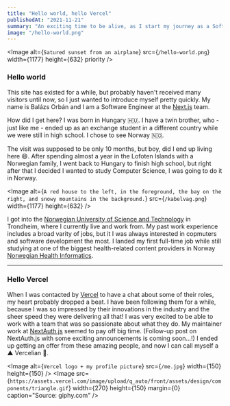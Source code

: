 ```yaml
---
title: "Hello world, hello Vercel"
publishedAt: "2021-11-21"
summary: "An exciting time to be alive, as I start my journey as a Software Engineer at the Next.js team"
image: "/hello-world.png"
---
```


<Image
  alt={`Satured sunset from an airplane`}
  src={`/hello-world.png`}
  width={1177}
  height={632}
  priority
/>

### Hello world

This site has existed for a while, but probably haven't received many visitors until now, so I just wanted to introduce myself pretty quickly. My name is Balázs Orbán and I am a Software Engineer at the [Next.js](https://nextjs.org) team.

How did I get here? I was born in Hungary <Emoji label="Hungarian flag">🇭🇺</Emoji>. I have a twin brother, who - just like me - ended up as an exchange student in a different country while we were still in high school. I chose to see Norway <Emoji label="Norwegian flag">🇳🇴</Emoji>.

The visit was supposed to be only 10 months, but boy, did I end up living here <Emoji label="Grinning face, with smiling eyes">😄</Emoji>. After spending almost a year in the Lofoten Islands with a Norwegian family, I went back to Hungary to finish high school, but right after that I decided I wanted to study Computer Science, I was going to do it in Norway.

<Image
  alt={`A red house to the left, in the foreground, the bay on the right, and snowy mountains in the background.`}
  src={`/kabelvag.png`}
  width={1177}
  height={632}
/>

I got into the [Norwegian University of Science and Technology](https://ntnu.edu) in Trondheim, where I currently live and work from. My past work experience includes a broad varity of jobs, but it I was always interested in copmuters and software development the most. I landed my first full-time job while still studying at one of the biggest health-related content providers in Norway [Norwegian Health Informatics](https://www.nhi.no).

---

### Hello Vercel

When I was contacted by [Vercel](https://vercel.com) to have a chat about some of their roles, my heart probably dropped a beat. I have been following them for a while, because I was so impressed by their innovations in the industry and the sheer speed they were delivering all that! I was very excited to be able to work with a team that was so passionate about what they do. My maintainer work at [NextAuth.js](https://next-auth.js.org) seemed to pay off big time. (Follow-up post on NextAuth.js with some exciting announcements is coming soon...!) I ended up getting an offer from these amazing people, and now I can call myself a ▲ Vercelian <Emoji label="Partying face">🥳</Emoji>.

<Image
  alt={`Vercel logo + my profile picture`}
  src={`/me.jpg`}
  width={150}
  height={150}
/>
<Image
  src={`https://assets.vercel.com/image/upload/q_auto/front/assets/design/components/triangle.gif`}
  width={270}
  height={150}
  margin={0}
  caption="Source: giphy.com"
/>
